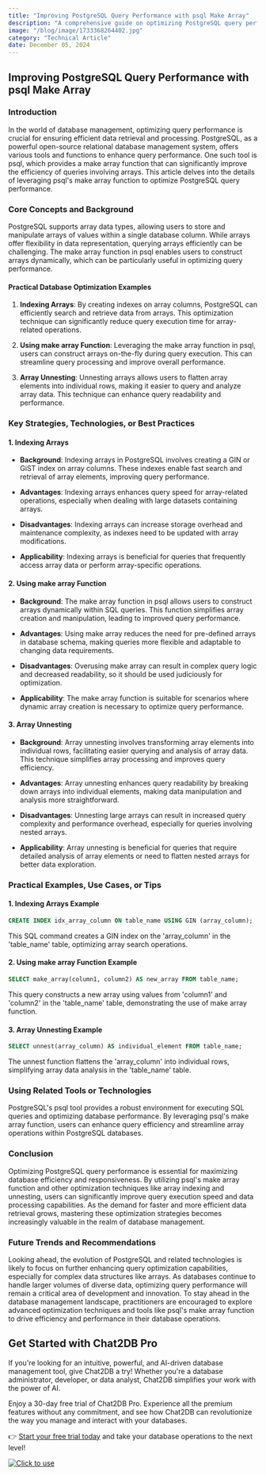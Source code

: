 ```yaml
---
title: "Improving PostgreSQL Query Performance with psql Make Array"
description: "A comprehensive guide on optimizing PostgreSQL query performance using psql's make array function."
image: "/blog/image/1733368264402.jpg"
category: "Technical Article"
date: December 05, 2024
---
```


## Improving PostgreSQL Query Performance with psql Make Array

### Introduction

In the world of database management, optimizing query performance is crucial for ensuring efficient data retrieval and processing. PostgreSQL, as a powerful open-source relational database management system, offers various tools and functions to enhance query performance. One such tool is psql, which provides a make array function that can significantly improve the efficiency of queries involving arrays. This article delves into the details of leveraging psql's make array function to optimize PostgreSQL query performance.

### Core Concepts and Background

PostgreSQL supports array data types, allowing users to store and manipulate arrays of values within a single database column. While arrays offer flexibility in data representation, querying arrays efficiently can be challenging. The make array function in psql enables users to construct arrays dynamically, which can be particularly useful in optimizing query performance.

#### Practical Database Optimization Examples

1. **Indexing Arrays**: By creating indexes on array columns, PostgreSQL can efficiently search and retrieve data from arrays. This optimization technique can significantly reduce query execution time for array-related operations.

2. **Using make array Function**: Leveraging the make array function in psql, users can construct arrays on-the-fly during query execution. This can streamline query processing and improve overall performance.

3. **Array Unnesting**: Unnesting arrays allows users to flatten array elements into individual rows, making it easier to query and analyze array data. This technique can enhance query readability and performance.

### Key Strategies, Technologies, or Best Practices

#### 1. Indexing Arrays

- **Background**: Indexing arrays in PostgreSQL involves creating a GIN or GiST index on array columns. These indexes enable fast search and retrieval of array elements, improving query performance.

- **Advantages**: Indexing arrays enhances query speed for array-related operations, especially when dealing with large datasets containing arrays.

- **Disadvantages**: Indexing arrays can increase storage overhead and maintenance complexity, as indexes need to be updated with array modifications.

- **Applicability**: Indexing arrays is beneficial for queries that frequently access array data or perform array-specific operations.

#### 2. Using make array Function

- **Background**: The make array function in psql allows users to construct arrays dynamically within SQL queries. This function simplifies array creation and manipulation, leading to improved query performance.

- **Advantages**: Using make array reduces the need for pre-defined arrays in database schema, making queries more flexible and adaptable to changing data requirements.

- **Disadvantages**: Overusing make array can result in complex query logic and decreased readability, so it should be used judiciously for optimization.

- **Applicability**: The make array function is suitable for scenarios where dynamic array creation is necessary to optimize query performance.

#### 3. Array Unnesting

- **Background**: Array unnesting involves transforming array elements into individual rows, facilitating easier querying and analysis of array data. This technique simplifies array processing and improves query efficiency.

- **Advantages**: Array unnesting enhances query readability by breaking down arrays into individual elements, making data manipulation and analysis more straightforward.

- **Disadvantages**: Unnesting large arrays can result in increased query complexity and performance overhead, especially for queries involving nested arrays.

- **Applicability**: Array unnesting is beneficial for queries that require detailed analysis of array elements or need to flatten nested arrays for better data exploration.

### Practical Examples, Use Cases, or Tips

#### 1. Indexing Arrays Example

```sql
CREATE INDEX idx_array_column ON table_name USING GIN (array_column);
```

This SQL command creates a GIN index on the 'array_column' in the 'table_name' table, optimizing array search operations.

#### 2. Using make array Function Example

```sql
SELECT make_array(column1, column2) AS new_array FROM table_name;
```

This query constructs a new array using values from 'column1' and 'column2' in the 'table_name' table, demonstrating the use of make array function.

#### 3. Array Unnesting Example

```sql
SELECT unnest(array_column) AS individual_element FROM table_name;
```

The unnest function flattens the 'array_column' into individual rows, simplifying array data analysis in the 'table_name' table.

### Using Related Tools or Technologies

PostgreSQL's psql tool provides a robust environment for executing SQL queries and optimizing database performance. By leveraging psql's make array function, users can enhance query efficiency and streamline array operations within PostgreSQL databases.

### Conclusion

Optimizing PostgreSQL query performance is essential for maximizing database efficiency and responsiveness. By utilizing psql's make array function and other optimization techniques like array indexing and unnesting, users can significantly improve query execution speed and data processing capabilities. As the demand for faster and more efficient data retrieval grows, mastering these optimization strategies becomes increasingly valuable in the realm of database management.

### Future Trends and Recommendations

Looking ahead, the evolution of PostgreSQL and related technologies is likely to focus on further enhancing query optimization capabilities, especially for complex data structures like arrays. As databases continue to handle larger volumes of diverse data, optimizing query performance will remain a critical area of development and innovation. To stay ahead in the database management landscape, practitioners are encouraged to explore advanced optimization techniques and tools like psql's make array function to drive efficiency and performance in their database operations.

## Get Started with Chat2DB Pro

If you're looking for an intuitive, powerful, and AI-driven database management tool, give Chat2DB a try! Whether you're a database administrator, developer, or data analyst, Chat2DB simplifies your work with the power of AI.

Enjoy a 30-day free trial of Chat2DB Pro. Experience all the premium features without any commitment, and see how Chat2DB can revolutionize the way you manage and interact with your databases.

👉 [Start your free trial today](https://chat2db.ai/pricing) and take your database operations to the next level!


[![Click to use](/image/blog/bg/chat2db.jpg)](https://chat2db.ai)
